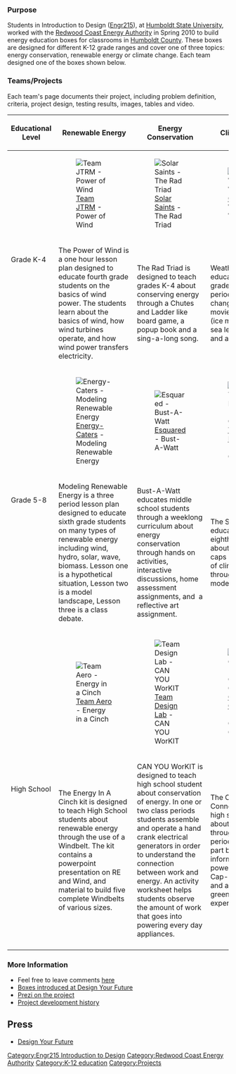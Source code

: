 {{Tocright}}
===Purpose===
Students in Introduction to Design ([[Engr215]]), at [[Humboldt State University]], worked with the [[Redwood Coast Energy Authority]] in Spring 2010 to build energy education boxes for classrooms in [[Humboldt County]]. These boxes are designed for different K-12 grade ranges and cover one of three topics: energy conservation, renewable energy or climate change.  Each team designed one of the boxes shown below.

===Teams/Projects===
Each team's page documents their project, including problem definition, criteria, project design, testing results, images, tables and video.

{|class="wikitable"
|----
!Educational Level
!Renewable Energy
!Energy Conservation
!Climate Change
|----
!rowspan="2"|Grade K-4
|[[File:Diagrm.jpg|thumb|center|[[RCEA JTRM|Team JTRM]] - Power of Wind]]
|[[File:CE.jpg|thumb|center|[[RCEA The Rad Triad|Solar Saints]] - The Rad Triad]]
|[[File:Cubic_Ice_3.JPG|thumb|center|[[RCEA Weather Warnings|Cubic]] - Weather Warnings]]
|----
|The Power of Wind is a one hour lesson plan designed to educate fourth grade students on the basics of wind power. The students learn about the basics of wind, how wind turbines operate, and how wind power transfers electricity. 
|The Rad Triad is designed to teach grades K-4 about conserving energy through a Chutes and Ladder like board game, a popup book and a sing-a-long song. 
|Weather Warnings educates 3rd and 4th grade students, in one period, about climate change through a movie, three stations (ice melt, CO2 and a sea level rise map), and a worksheet.
|----
!rowspan="2"|Grade 5-8
|[[File:IMG_0586_2.JPG.jpeg|thumb|center|[[RCEA_Energy-Caters|Energy-Caters]] - Modeling Renewable Energy]]
|[[File:Dock1.jpg|thumb|center|[[RCEA_Bust-A-Watt|Esquared]] - Bust-A-Watt]]
|[[File:100_0376.JPG|thumb|center|[[RCEA Seas of Change|The Three Mengineers]] - Seas of Change]]
|----
|Modeling Renewable Energy is a three period lesson plan designed to educate sixth grade students on many types of renewable energy including wind, hydro, solar, wave, biomass.  Lesson one  is a hypothetical situation, Lesson two is a model landscape, Lesson three is a class debate.
|Bust-A-Watt educates middle school students through a weeklong curriculum about energy conservation through hands on activities, interactive discussions, home assessment assignments, and  a reflective art assignment. 
|The Seas of Change educates fifth through eighth grade students about the polar ice caps melting effects of climate change through a hands-on model. 
|----
!rowspan="2"|High School
|[[File:Team_Aero.jpg|thumb|center|[[RCEA Energy in a Cinch|Team Aero]] - Energy in a Cinch]]
|[[File:Layout.png|thumb|center|[[RCEA CAN YOU WorKIT|Team Design Lab]] - CAN YOU WorKIT]]
|[[File:ClimateCrusadersgrouppic.jpg|thumb|center|[[RCEA Climate Crusaders|Climate Crusaders]] - The Climate Connection]]
|----
|The Energy In A Cinch kit is designed to teach High School students about renewable energy through the use of a Windbelt. The kit contains a powerpoint presentation on RE and Wind, and material to build five complete Windbelts of various sizes.
|CAN YOU WorKIT is designed to teach high school student about conservation of energy.  In one or two class periods students assemble and operate a hand crank electrical generators in order to understand the connection between work and energy. An activity worksheet helps students observe the amount of work that goes into powering every day appliances.
|The Climate Connection educates high school students about climate change through a few class periods.  This three-part box includes an informative powerpoint lecture, a Cap-and-Trade game and a model greenhouse gas experiment. 
|----
|}

===More Information===
*Feel free to leave comments [[Talk:{{PAGENAME}}|here]] 
*[http://www.dyfference.org/rcea-kits-windbelts-and-power-drill-generators-dyf-teacher-institute/ Boxes introduced at Design Your Future]
*[http://prezi.com/k7nsl0uthlkr/rcea-education-boxes/ Prezi on the project]
*[http://openpario.mime.oregonstate.edu/projects/engr215rceas10 Project development history] 

==Press==
*[http://www.dyfference.org/rcea-kits-windbelts-and-power-drill-generators-dyf-teacher-institute/ Design Your Future]

[[Category:Engr215 Introduction to Design]]
[[Category:Redwood Coast Energy Authority]]
[[Category:K-12 education]]
[[Category:Projects]]